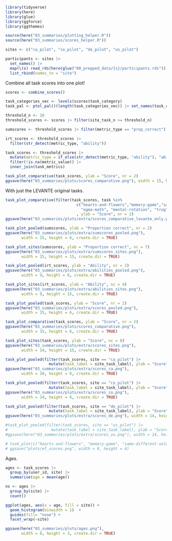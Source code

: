 ```r
library(tidyverse)
library(here)
library(glue)
library(ggforce)
library(ggthemes)

source(here("03_summaries/plotting_helper.R"))
source(here("03_summaries/scores_helper.R"))
```

```r
sites <- c("ca_pilot", "co_pilot", "de_pilot", "us_pilot")

participants <- sites |>
  set_names() |>
  map(\(s) read_rds(here(glue("00_prepped_data/{s}/participants.rds")))) |>
  list_rbind(names_to = "site")
```

Combine all task scores into one plot!

```r
scores <- combine_scores()

task_categories_vec <- levels(scores$task_category)
task_pal <- ptol_pal()(length(task_categories_vec)) |> set_names(task_categories_vec)
```


```r
threshold_n <- 10
threshold_scores <- scores |> filter(site_task_n >= threshold_n)

sumscores <- threshold_scores |> filter(metric_type == "prop_correct")

irt_scores <- threshold_scores |>
  filter(str_detect(metric_type, "ability"))

task_scores <- threshold_scores |>
  mutate(metric_type = if_else(str_detect(metric_type, "ability"), "ability", metric_type)) |>
  filter(!is.na(metric_value)) |>
  inner_join(task_metrics) 
```

```r
task_plot_comparative(task_scores, ylab = "Score", nr = 2)
ggsave(here("03_summaries/plots/scores_comparative.png"), width = 15, height = 6)
```

With just the LEVANTE original tasks. 

```r
task_plot_comparative(filter(task_scores, task %in% 
                               c("hearts-and-flowers","memory-game","same-different-selection", 
                                 "egma-math", "mental-rotation", "trog","vocab","theory-of-mind"))
                               , ylab = "Score", nr = 2)
ggsave(here("03_summaries/plots/extra/scores_comparative_levante_only.png"), width = 10, height = 6)
```


```r

task_plot_pooled(sumscores, ylab = "Proportion correct", nr = 2)
ggsave(here("03_summaries/plots/extra/sumscores_pooled.png"), 
       width = 15, height = 6, create.dir = TRUE)

task_plot_sites(sumscores, ylab = "Proportion correct", nc = 7)
ggsave(here("03_summaries/plots/extra/sumscores_sites.png"), 
       width = 15, height = 15, create.dir = TRUE)
```

```r
task_plot_pooled(irt_scores, ylab = "Ability", nr = 2)
ggsave(here("03_summaries/plots/extra/abilities_pooled.png"), 
       width = 9, height = 6, create.dir = TRUE)

task_plot_sites(irt_scores, ylab = "Ability", nc = 4)
ggsave(here("03_summaries/plots/extra/abilities_sites.png"), 
       width = 9, height = 15, create.dir = TRUE)


```

```r
task_plot_pooled(task_scores, ylab = "Score", nr = 2)
ggsave(here("03_summaries/plots/extra/scores_pooled.png"), 
       width = 15, height = 6, create.dir = TRUE)

task_plot_comparative(task_scores, ylab = "Score", nr = 2)
ggsave(here("03_summaries/plots/scores_comparative.png"), 
       width = 15, height = 6, create.dir = TRUE)

task_plot_sites(task_scores, ylab = "Score", nc = 6)
ggsave(here("03_summaries/plots/extra/scores_sites.png"), 
       width = 14, height = 15, create.dir = TRUE)
```

```r
task_plot_pooled(filter(task_scores, site == "ca_pilot") |>
                   mutate(task_label = site_task_label), ylab = "Score", nr = 2)
ggsave(here("03_summaries/plots/extra/scores_ca.png"), 
       width = 10, height = 6, create.dir = TRUE)

task_plot_pooled(filter(task_scores, site == "co_pilot") |>
                   mutate(task_label = site_task_label), ylab = "Score", nr = 2)
ggsave(here("03_summaries/plots/extra/scores_co.png"), 
       width = 14, height = 6, create.dir = TRUE)

task_plot_pooled(filter(task_scores, site == "de_pilot") |>
                   mutate(task_label = site_task_label), ylab = "Score", nr = 2)
ggsave(here("03_summaries/plots/extra/scores_de.png"), width = 14, height = 6)

#task_plot_pooled(filter(task_scores, site == "us_pilot") |>
#                   mutate(task_label = site_task_label), ylab = "Score", nr = 2)
#ggsave(here("03_summaries/plots/extra/scores_us.png"), width = 14, height = 6)

# task_plot(c("hearts-and-flowers", "memory-game", "same-different-selection"))
# ggsave("plots/ef_scores.png", width = 9, height = 4)
```
Ages. 

```r
ages <- task_scores |>
  group_by(user_id, site) |>
  summarise(age = mean(age))

ns <- ages |>
  group_by(site) |>
  count()

ggplot(ages, aes(x = age, fill = site)) + 
  geom_histogram(binwidth = 1)  + 
  guides(fill= "none") + 
  facet_wrap(~site)

ggsave(here("03_summaries/plots/ages.png"), 
       width = 8, height = 3, create.dir = TRUE)
```

